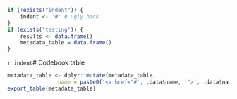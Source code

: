 ```r
if (!exists("indent")) {
	indent <- '#' # ugly hack
}
if (exists("testing")) {
	results <- data.frame()
	metadata_table = data.frame()
}
```

`r indent`# Codebook table

```r
metadata_table <- dplyr::mutate(metadata_table, 
                name = paste0('<a href="#', .data$name, '">', .data$name, '</a>'))
export_table(metadata_table)
```

